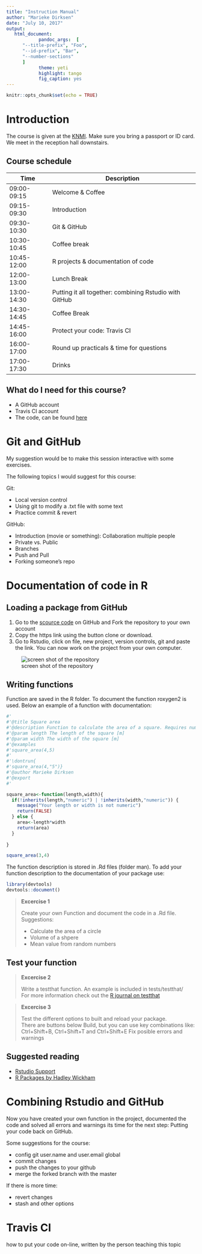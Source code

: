 ```yaml
---
title: "Instruction Manual"
author: "Marieke Dirksen"
date: "July 10, 2017"
output: 
   html_document:
            pandoc_args:  [
      "--title-prefix", "Foo",
      "--id-prefix", "Bar",
      "--number-sections"
      ]
            theme: yeti
            highlight: tango
            fig_caption: yes
---
```


```r
knitr::opts_chunk$set(echo = TRUE)
```

# Introduction
The course is given at the [KNMI](https://www.knmi.nl/over-het-knmi/contact/contactformulier). Make sure you bring a passport or ID card. We meet in the reception hall downstairs.  

## Course schedule

| Time | Description |
|------|-------------|
| 09:00-09:15 | Welcome & Coffee |
| 09:15-09:30 | Introduction | 
| 09:30-10:30 | Git & GitHub |
| 10:30-10:45 | Coffee break |
| 10:45-12:00 | R projects & documentation of code |
| 12:00-13:00 | Lunch Break |
| 13:00-14:30 | Putting it all together: combining Rstudio with GitHub |
| 14:30-14:45 | Coffee Break |
| 14:45-16:00 | Protect your code: Travis CI |
| 16:00-17:00 | Round up practicals & time for questions |
| 17:00-17:30 | Drinks |

## What do I need for this course?
* A GitHub account 
* Travis CI account
* The code, can be found [here](https://github.com/MariekeDirk/Reproducability-Reusability-course.git)


# Git and GitHub
My suggestion would be to make this session interactive with some exercises. 

The following topics I would suggest for this course:

Git:

* Local version control
* Using git to modify a .txt file with some text
* Practice commit & revert 

GitHub:

* Introduction (movie or something): Collaboration multiple people
* Private vs. Public
* Branches
* Push and Pull
* Forking someone's repo

# Documentation of code in R

## Loading a package from GitHub
1. Go to the [scource code](https://github.com/MariekeDirk/Reproducability-Reusability-course.git) on GitHub and Fork the repository to your own account
2. Copy the https link using the button clone or download. 
3. Go to Rstudio, click on file, new project, version controls, git and paste the link. You can now work on the project from your own computer. 

![screen shot of the repository](/nobackup/users/dirksen/Reproducability-Reusability-course/vignettes/img/gihubrepo.png)

## Writing functions

Function are saved in the R folder. To document the function roxygen2 is used. Below an example of a function with documentation:

```r
#'
#'@title Square area
#'@description Function to calculate the area of a square. Requires numeric input. 
#'@param length The length of the square [m]
#'@param width The width of the square [m]
#'@examples
#'square_area(4,5)
#'
#'\dontrun{
#'square_area(4,"5")}
#'@author Marieke Dirksen
#'@export
#'

square_area<-function(length,width){
  if(!inherits(length,"numeric") | !inherits(width,"numeric")) {
    message("Your length or width is not numeric")
    return(FALSE)
  } else {
    area<-length*width
    return(area)
  }
    
}

square_area(3,4)
```


The function description is stored in .Rd files (folder man). To add your function description to the documentation of your package use:

```r
library(devtools)
devtools::document()
```

> **Excercise 1**
>
> Create your own Function and document the code in a .Rd file.   
> Suggestions: 
>
> * Calculate the area of a circle
* Volume of a shpere 
* Mean value from random numbers  

## Test your function

> **Excercise 2**
>
> Write a testthat function. An example is included in tests/testthat/   
> For more information check out the [R journal on testthat](https://journal.r-project.org/archive/2011-1/RJournal_2011-1_Wickham.pdf) 

> **Excercise 3**
>
> Test the different options to built and reload your package.    
> There are buttons below Build, but you can use key combinations like: Ctrl+Shift+B, Ctrl+Shift+T and Ctrl+Shift+E
> Fix posible errors and warnings

## Suggested reading
* [Rstudio Support](https://support.rstudio.com/hc/en-us/articles/200486488-Developing-Packages-with-RStudio)
* [R Packages by Hadley Wickham](http://r-pkgs.had.co.nz/)


# Combining Rstudio and GitHub
Now you have created your own function in the project, documented the code and solved all errors and warnings its time for the next step: Putting your code back on GitHub. 

Some suggestions for the course:

* config git user.name and user.email global
* commit changes
* push the changes to your github
* merge the forked branch with the master

If there is more time:

* revert changes
* stash and other options
 

# Travis CI
how to put your code on-line, written by the person teaching this topic